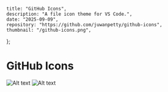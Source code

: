 
    title: "GitHub Icons",
    description: "A file icon theme for VS Code.",
    date: "2025-09-09",
    repository: "https://github.com/juwanpetty/github-icons",
    thumbnail: "/github-icons.png",
};

# GitHub Icons

<Image src="/github-icons-1.png" alt="Alt text" width={2496 } height={ 1896} className="my-8 rounded-lg border border-neutral-200" />

<Image src="/github-icons-2.png" alt="Alt text" width={2496 } height={ 1896} className=" my-8 rounded-lg border border-neutral-200" />